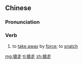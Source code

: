 ==Chinese==
{{zh-forms|s=抢走}}

===Pronunciation===
{{zh-pron
|m=qiǎngzǒu
|c=coeng2 zau2
|h=pfs=chhióng-chéu
|mn=chhiúⁿ-cháu
|cat=v
}}

===Verb===
{{zh-verb}}

# to [[take away]] by [[force]]; to [[snatch]]

[[mg:搶走]]
[[tl:搶走]]
[[zh:搶走]]